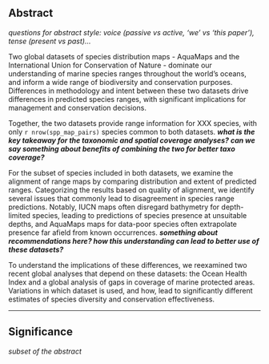 
## Abstract

_questions for abstract style: voice (passive vs active, 'we' vs 'this paper'), tense (present vs past)..._

Two global datasets of species distribution maps - AquaMaps and the International Union for Conservation of Nature - dominate our understanding of marine species ranges throughout the world's oceans, and inform a wide range of biodiversity and conservation purposes.  Differences in methodology and intent between these two datasets drive differences in predicted species ranges, with significant implications for management and conservation decisions. 

<!--
The two datasets ostensibly describe the same information, but significant differences in methodology and intent could lead to dramatically different understandings of our marine ecosystems, with significant implications for policy and conservation recommendations.

Importantly, biases in taxonomic or spatial coverage within a dataset could shift management or conservation actions away from places or species that are most in need.(maybe Jetz 2008?)  Inaccurate indications of presence or absence could lead to inefficient or ineffective marine reserve systems and management plans. (Rondinini et al. 2006) (Jetz 2008?)
-->
Together, the two datasets provide range information for XXX species, with only `r nrow(spp_map_pairs)` species common to both datasets.  ___what is the key takeaway for the taxonomic and spatial coverage analyses? can we say something about benefits of combining the two for better taxo coverage?___  

For the subset of species included in both datasets, we examine the alignment of range maps by comparing distribution and extent of predicted ranges.  Categorizing the results based on quality of alignment, we identify several issues that commonly lead to disagreement in species range predictions.  Notably, IUCN maps often disregard bathymetry for depth-limited species, leading to predictions of species presence at unsuitable depths, and AquaMaps maps for data-poor species often extrapolate presence far afield from known occurrences.  ___something about recommendations here? how this understanding can lead to better use of these datasets?___

To understand the implications of these differences, we reexamined two recent global analyses that depend on these datasets: the Ocean Health Index and a global analysis of gaps in coverage of marine protected areas.  Variations in which dataset is used, and how, lead to significantly different estimates of species diversity and conservation effectiveness.

-----

## Significance

_subset of the abstract_

